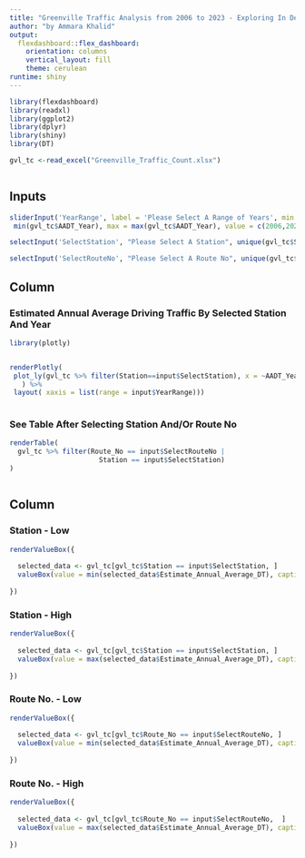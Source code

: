 ---
title: "Greenville Traffic Analysis from 2006 to 2023 - Exploring In Depth"
author: "by Ammara Khalid"
output: 
  flexdashboard::flex_dashboard:
    orientation: columns
    vertical_layout: fill
    theme: cerulean
runtime: shiny
---

```{r setup, include=FALSE}
library(flexdashboard)
library(readxl)
library(ggplot2)
library(dplyr) 
library(shiny)
library(DT)

gvl_tc <-read_excel("Greenville_Traffic_Count.xlsx")



```

Inputs {.sidebar}
-----------------------------------------------------------------------


```{r}

sliderInput('YearRange', label = 'Please Select A Range of Years', min =
 min(gvl_tc$AADT_Year), max = max(gvl_tc$AADT_Year), value = c(2006,2023),sep = "")

selectInput('SelectStation', "Please Select A Station", unique(gvl_tc$Station))

selectInput('SelectRouteNo', "Please Select A Route No", unique(gvl_tc$Route_No))


```

Column {data-width=350}
-----------------------------------------------------------------------

### Estimated Annual Average Driving Traffic By Selected Station And Year

```{r}


library(plotly)


renderPlotly(
 plot_ly(gvl_tc %>% filter(Station==input$SelectStation), x = ~AADT_Year, y = ~Estimate_Annual_Average_DT, type = 'scatter', mode = 'lines',title = ~Route_Location
   ) %>%
 layout( xaxis = list(range = input$YearRange)))
 


```

### See Table After Selecting Station And/Or Route No

```{r}

renderTable(
  gvl_tc %>% filter(Route_No == input$SelectRouteNo | 
                      Station == input$SelectStation)
)



```




Column {.tabset data-width=25%}
-----------------------------------------------------------------------

### Station - Low
```{r}

renderValueBox({
  
  selected_data <- gvl_tc[gvl_tc$Station == input$SelectStation, ]
  valueBox(value = min(selected_data$Estimate_Annual_Average_DT), caption = "Lowest Estimated Annual Average Driving Traffic By Station")
  
})

```
### Station - High
```{r}

renderValueBox({
  
  selected_data <- gvl_tc[gvl_tc$Station == input$SelectStation, ]
  valueBox(value = max(selected_data$Estimate_Annual_Average_DT), caption = "Highest Estimated Annual Average Driving Traffic by Station")
  
})


```
### Route No. - Low
```{r}

renderValueBox({
  
  selected_data <- gvl_tc[gvl_tc$Route_No == input$SelectRouteNo, ]
  valueBox(value = min(selected_data$Estimate_Annual_Average_DT), caption = "Lowest Estimated Annual Average Driving Traffic By Route No.")
  
})


```
### Route No. - High
```{r}

renderValueBox({
  
  selected_data <- gvl_tc[gvl_tc$Route_No == input$SelectRouteNo,  ]
  valueBox(value = max(selected_data$Estimate_Annual_Average_DT), caption = "Highest Estimated Annual Average Driving Traffic By Route No.")
  
})


```
